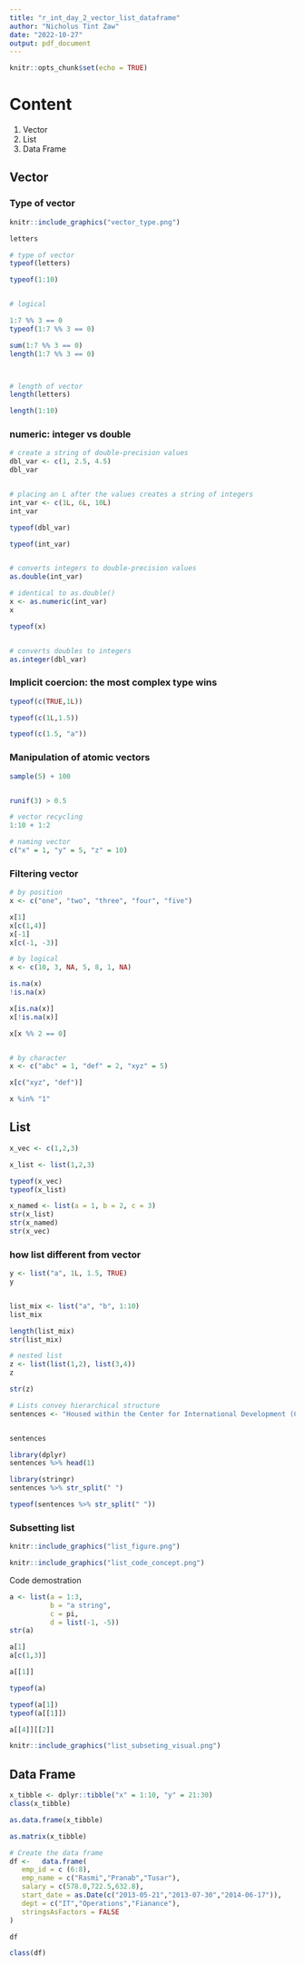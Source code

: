 ```yaml
---
title: "r_int_day_2_vector_list_dataframe"
author: "Nicholus Tint Zaw"
date: "2022-10-27"
output: pdf_document
---
```


```r
knitr::opts_chunk$set(echo = TRUE)
```



# Content 

1. Vector
1. List
1. Data Frame


## Vector


### Type of vector 

```r

knitr::include_graphics("vector_type.png")

```


```r

letters

# type of vector 
typeof(letters)

typeof(1:10)


# logical

1:7 %% 3 == 0
typeof(1:7 %% 3 == 0)

sum(1:7 %% 3 == 0)
length(1:7 %% 3 == 0)



# length of vector 
length(letters)

length(1:10)


```

### numeric: integer vs double 

```r

# create a string of double-precision values
dbl_var <- c(1, 2.5, 4.5)  
dbl_var


# placing an L after the values creates a string of integers
int_var <- c(1L, 6L, 10L)
int_var

typeof(dbl_var)

typeof(int_var)


# converts integers to double-precision values
as.double(int_var)     

# identical to as.double()
x <- as.numeric(int_var)    
x

typeof(x)


# converts doubles to integers
as.integer(dbl_var)         

```

### Implicit coercion: the most complex type wins

```r
typeof(c(TRUE,1L))

typeof(c(1L,1.5))

typeof(c(1.5, "a"))

```

### Manipulation of atomic vectors

```r
sample(5) + 100


runif(3) > 0.5

# vector recycling 
1:10 + 1:2

# naming vector
c("x" = 1, "y" = 5, "z" = 10)

```

### Filtering vector 

```r
# by position 
x <- c("one", "two", "three", "four", "five")

x[1]
x[c(1,4)]
x[-1]
x[c(-1, -3)]

# by logical
x <- c(10, 3, NA, 5, 8, 1, NA)

is.na(x)
!is.na(x)

x[is.na(x)]
x[!is.na(x)]

x[x %% 2 == 0]


# by character
x <- c("abc" = 1, "def" = 2, "xyz" = 5)

x[c("xyz", "def")]

x %in% "1"

```




## List 

```r
x_vec <- c(1,2,3)

x_list <- list(1,2,3)

typeof(x_vec)
typeof(x_list)

x_named <- list(a = 1, b = 2, c = 3)
str(x_list)
str(x_named)
str(x_vec)


```

### how list different from vector 

```r

y <- list("a", 1L, 1.5, TRUE)
y 


list_mix <- list("a", "b", 1:10)
list_mix

length(list_mix)
str(list_mix)

# nested list
z <- list(list(1,2), list(3,4))
z

str(z)

# Lists convey hierarchical structure
sentences <- "Housed within the Center for International Development (CID), Evidence for Policy Design (EPoD) is a dynamic research initiative that brings analytical insights, typically from economics, to the design and implementation of public policies and programs around the world. EPoD directly engages with governments and local organizations to identify key questions, design innovative new policies or interventions, and test these using the tools of applied microeconomics, including large field-based experiments. Current research topics at EPoD include governance, social protection, education, entrepreneurship, health, skills, state capacity, sustainable development, and access to finance. "


sentences

library(dplyr)
sentences %>% head(1)

library(stringr)
sentences %>% str_split(" ")

typeof(sentences %>% str_split(" "))


```

### Subsetting list 

```r

knitr::include_graphics("list_figure.png")

```


```r

knitr::include_graphics("list_code_concept.png")

```


Code demostration 

```r

a <- list(a = 1:3,
          b = "a string", 
          c = pi,
          d = list(-1, -5))
str(a)

a[1]
a[c(1,3)]

a[[1]]

typeof(a)

typeof(a[1])
typeof(a[[1]])

a[[4]][[2]]

```

```r

knitr::include_graphics("list_subseting_visual.png")

```




## Data Frame 


```r

x_tibble <- dplyr::tibble("x" = 1:10, "y" = 21:30)
class(x_tibble)

as.data.frame(x_tibble)

as.matrix(x_tibble)

```


```r
# Create the data frame
df <- 	data.frame(
   emp_id = c (6:8), 
   emp_name = c("Rasmi","Pranab","Tusar"),
   salary = c(578.0,722.5,632.8), 
   start_date = as.Date(c("2013-05-21","2013-07-30","2014-06-17")),
   dept = c("IT","Operations","Fianance"),
   stringsAsFactors = FALSE
)

df

class(df)
```


